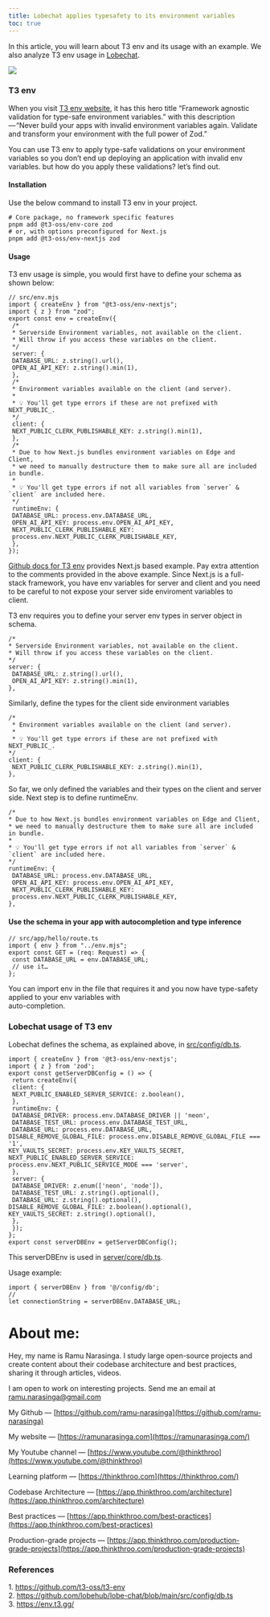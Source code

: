 ```yaml
---
title: Lobechat applies typesafety to its environment variables
toc: true
---
```


In this article, you will learn about T3 env and its usage with an example. We also analyze T3 env usage in [Lobechat](https://github.com/lobehub/lobe-chat/blob/main/src/config/db.ts).

![](https://cdn-images-1.medium.com/max/1600/1*zwtM_FoWfJP0PHPq_3MIUA.png)

### T3 env

When you visit [T3 env website](https://env.t3.gg/), it has this hero title “Framework agnostic validation for type-safe environment variables.” with this description — “Never build your apps with invalid environment variables again. Validate and transform your environment with the full power of Zod.”

You can use T3 env to apply type-safe validations on your environment variables so you don’t end up deploying an application with invalid env variables. but how do you apply these validations? let’s find out.

#### Installation

Use the below command to install T3 env in your project.

```plaintext
# Core package, no framework specific features
pnpm add @t3-oss/env-core zod
# or, with options preconfigured for Next.js
pnpm add @t3-oss/env-nextjs zod
```

#### Usage

T3 env usage is simple, you would first have to define your schema as shown below:

```plaintext
// src/env.mjs
import { createEnv } from "@t3-oss/env-nextjs";
import { z } from "zod";
export const env = createEnv({
 /*
 * Serverside Environment variables, not available on the client.
 * Will throw if you access these variables on the client.
 */
 server: {
 DATABASE_URL: z.string().url(),
 OPEN_AI_API_KEY: z.string().min(1),
 },
 /*
 * Environment variables available on the client (and server).
 *
 * 💡 You'll get type errors if these are not prefixed with NEXT_PUBLIC_.
 */
 client: {
 NEXT_PUBLIC_CLERK_PUBLISHABLE_KEY: z.string().min(1),
 },
 /*
 * Due to how Next.js bundles environment variables on Edge and Client,
 * we need to manually destructure them to make sure all are included in bundle.
 *
 * 💡 You'll get type errors if not all variables from `server` & `client` are included here.
 */
 runtimeEnv: {
 DATABASE_URL: process.env.DATABASE_URL,
 OPEN_AI_API_KEY: process.env.OPEN_AI_API_KEY,
 NEXT_PUBLIC_CLERK_PUBLISHABLE_KEY:
 process.env.NEXT_PUBLIC_CLERK_PUBLISHABLE_KEY,
 },
});
```

[Github docs for T3 env](https://github.com/t3-oss/t3-env?tab=readme-ov-file#define-your-schema) provides Next.js based example. Pay extra attention to the comments provided in the above example. Since Next.js is a full-stack framework, you have env variables for server and client and you need to be careful to not expose your server side enviroment variables to   
client.

T3 env requires you to define your server env types in server object in schema.

```plaintext
/*
* Serverside Environment variables, not available on the client.
* Will throw if you access these variables on the client.
*/
server: {
 DATABASE_URL: z.string().url(),
 OPEN_AI_API_KEY: z.string().min(1),
},
```

Similarly, define the types for the client side environment variables

```plaintext
/*
 * Environment variables available on the client (and server).
 *
 * 💡 You'll get type errors if these are not prefixed with NEXT_PUBLIC_.
*/
client: {
 NEXT_PUBLIC_CLERK_PUBLISHABLE_KEY: z.string().min(1),
},
```

So far, we only defined the variables and their types on the client and server side. Next step is to define runtimeEnv.

```plaintext
/*
* Due to how Next.js bundles environment variables on Edge and Client,
* we need to manually destructure them to make sure all are included in bundle.
*
* 💡 You'll get type errors if not all variables from `server` & `client` are included here.
*/
runtimeEnv: {
 DATABASE_URL: process.env.DATABASE_URL,
 OPEN_AI_API_KEY: process.env.OPEN_AI_API_KEY,
 NEXT_PUBLIC_CLERK_PUBLISHABLE_KEY:
 process.env.NEXT_PUBLIC_CLERK_PUBLISHABLE_KEY,
},
```

#### Use the schema in your app with autocompletion and type inference

```plaintext
// src/app/hello/route.ts
import { env } from "../env.mjs";
export const GET = (req: Request) => {
 const DATABASE_URL = env.DATABASE_URL;
 // use it…
};
```

You can import env in the file that requires it and you now have type-safety applied to your env variables with   
auto-completion.

### Lobechat usage of T3 env

Lobechat defines the schema, as explained above, in [src/config/db.ts](https://github.com/lobehub/lobe-chat/blob/main/src/config/db.ts).

```plaintext
import { createEnv } from '@t3-oss/env-nextjs';
import { z } from 'zod';
export const getServerDBConfig = () => {
 return createEnv({
 client: {
 NEXT_PUBLIC_ENABLED_SERVER_SERVICE: z.boolean(),
 },
 runtimeEnv: {
 DATABASE_DRIVER: process.env.DATABASE_DRIVER || 'neon',
 DATABASE_TEST_URL: process.env.DATABASE_TEST_URL,
 DATABASE_URL: process.env.DATABASE_URL,
DISABLE_REMOVE_GLOBAL_FILE: process.env.DISABLE_REMOVE_GLOBAL_FILE === '1',
KEY_VAULTS_SECRET: process.env.KEY_VAULTS_SECRET,
NEXT_PUBLIC_ENABLED_SERVER_SERVICE: process.env.NEXT_PUBLIC_SERVICE_MODE === 'server',
 },
 server: {
 DATABASE_DRIVER: z.enum(['neon', 'node']),
 DATABASE_TEST_URL: z.string().optional(),
 DATABASE_URL: z.string().optional(),
DISABLE_REMOVE_GLOBAL_FILE: z.boolean().optional(),
KEY_VAULTS_SECRET: z.string().optional(),
 },
 });
};
export const serverDBEnv = getServerDBConfig();
```

This serverDBEnv is used in [server/core/db.ts](https://github.com/lobehub/lobe-chat/blob/main/src/database/server/core/db.ts#L7).

Usage example:

```plaintext
import { serverDBEnv } from '@/config/db';
//
let connectionString = serverDBEnv.DATABASE_URL;
```

# **About me:**

Hey, my name is Ramu Narasinga. I study large open-source projects and create content about their codebase architecture and best practices, sharing it through articles, videos.

I am open to work on interesting projects. Send me an email at ramu.narasinga@gmail.com

My Github — [https://github.com/ramu-narasinga](https://github.com/ramu-narasinga)

My website — [https://ramunarasinga.com](https://ramunarasinga.com/)

My Youtube channel — [https://www.youtube.com/@thinkthroo](https://www.youtube.com/@thinkthroo)

Learning platform — [https://thinkthroo.com](https://thinkthroo.com/)

Codebase Architecture — [https://app.thinkthroo.com/architecture](https://app.thinkthroo.com/architecture)

Best practices — [https://app.thinkthroo.com/best-practices](https://app.thinkthroo.com/best-practices)

Production-grade projects — [https://app.thinkthroo.com/production-grade-projects](https://app.thinkthroo.com/production-grade-projects)

### References

1\. https://github.com/t3-oss/t3-env  
2\. https://github.com/lobehub/lobe-chat/blob/main/src/config/db.ts  
3\. https://env.t3.gg/